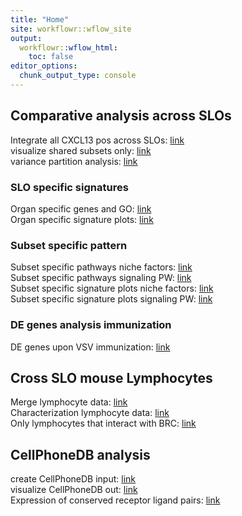```yaml
---
title: "Home"
site: workflowr::wflow_site
output:
  workflowr::wflow_html:
    toc: false
editor_options:
  chunk_output_type: console
---
```


## Comparative analysis across SLOs
Integrate all CXCL13 pos across SLOs: [link](IntegrateAcrossSLOs.html)  
visualize shared subsets only: [link](visFolBRC_merged.html)  
variance partition analysis: [link](varPartioning.html)  

### SLO specific signatures
Organ specific genes and GO: [link](SLOspecific_signature.html)  
Organ specific signature plots: [link](plotSubsetSLOSignatures.html)  

### Subset specific pattern
Subset specific pathways niche factors: [link](SubsetSpecificGeneSignatures2.html)  
Subset specific pathways signaling PW: [link](SubsetSpecificGeneSignaturesSignaling.html)  
Subset specific signature plots niche factors: [link](plotSubsetSpecificSignatures2.html)  
Subset specific signature plots signaling PW: [link](plotSubsetSpecificSignaturesSignaling.html)  

### DE genes analysis immunization
DE genes upon VSV immunization: [link](DEgenesCond.html)  

## Cross SLO mouse Lymphocytes
Merge lymphocyte data: [link](mergeData_lympho.html)  
Characterization lymphocyte data: [link](CharacterizeLympho.html)  
Only lymphocytes that interact with BRC: [link](CharacterizeLymphoSubgrps.html)  

## CellPhoneDB analysis
create CellPhoneDB input: [link](createCPDBinput_immOnly.html)  
visualize CellPhoneDB out: [link](analyseCPDBoutImm.html)  
Expression of conserved receptor ligand pairs: [link](visSelIntHeatmapSignalingAll.html)  

